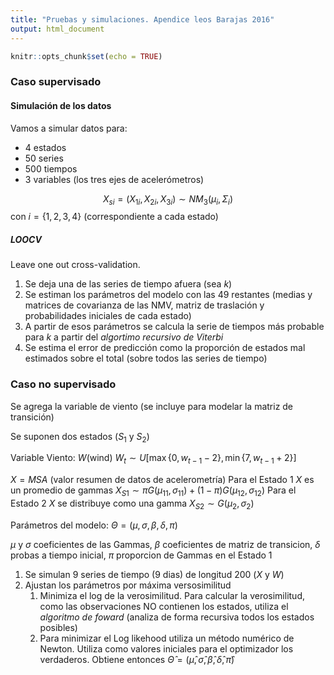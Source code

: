 ```yaml
---
title: "Pruebas y simulaciones. Apendice leos Barajas 2016"
output: html_document
---
```


```r
knitr::opts_chunk$set(echo = TRUE)
```

### **Caso supervisado**


#### Simulación de los datos 


Vamos a simular datos para:

* 4 estados 
* 50 series
* 500 tiempos
* 3 variables (los tres ejes de acelerómetros)

$$X_{si}=(X_{1i},X_{2i},X_{3i}) \sim NM_3(\mu_i,\Sigma_i)$$
con $i=\{1,2,3,4\}$ (correspondiente a cada estado)

##### LOOCV


Leave one out cross-validation. 

1. Se deja una de las series de tiempo afuera (sea $k$)
2. Se estiman los parámetros del modelo con las 49 restantes (medias y matrices de covarianza de las NMV, matriz de traslación y  probabilidades iniciales de cada estado)
3. A partir de esos parámetros se calcula la serie de tiempos más probable para $k$ a partir del *algortimo recursivo de Viterbi*
4. Se estima el error de predicción como la proporción de estados mal estimados sobre el total (sobre todos las series de tiempo) 



### **Caso no supervisado**

Se agrega la variable de viento (se incluye para modelar la matriz de transición)

Se suponen dos estados ($S_1$ y $S_2$)

Variable Viento: $W$(wind)  $W_t\sim U[\max\{0,w_{t-1}-2\},\min\{7,w_{t-1}+2\}]$

$X=MSA$ (valor resumen de datos de acelerometría)
Para el Estado 1 $X$ es un promedio de gammas
$X_{S1}\sim \pi G(\mu_{11},\sigma_{11})+ (1-\pi)G(\mu_{12},\sigma_{12})$
Para el Estado 2 $X$ se distribuye como una gamma
$X_{S2}\sim G(\mu_{2},\sigma_{2})$

Parámetros del modelo: $\Theta =(\mu,\sigma,\beta,\delta,\pi)$

$\mu$ y $\sigma$ coeficientes de las Gammas, $\beta$ coeficientes de matriz de transicion, $\delta$ probas a tiempo inicial, $\pi$ proporcion de Gammas en el Estado 1 

1. Se simulan 9 series de tiempo (9 dias) de longitud 200 ($X$ y $W$)
2. Ajustan los parámetros por máxima versosimilitud 
    1. Minimiza el log de la verosimilitud. Para calcular la verosimilitud, como las observaciones NO contienen
los estados, utiliza el *algoritmo de foward* (analiza de forma recursiva todos los estados posibles)
    2. Para minimizar el Log likehood utiliza un método numérico de Newton. Utiliza como valores iniciales para el optimizador los verdaderos. Obtiene entonces $\hat\Theta=(\hat\mu,\hat\sigma,\hat\beta,\hat\delta,\hat\pi)$

